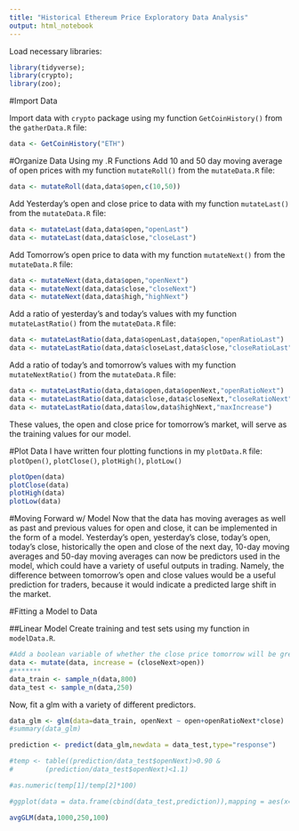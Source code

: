 ```yaml
---
title: "Historical Ethereum Price Exploratory Data Analysis"
output: html_notebook
---
```


Load necessary libraries:
```r
library(tidyverse);
library(crypto);
library(zoo);
```

#Import Data

Import data with `crypto` package using my function `GetCoinHistory()` from the `gatherData.R` file:
```r
data <- GetCoinHistory("ETH")
```

#Organize Data Using my .R Functions
Add 10 and 50 day moving average of open prices with my function `mutateRoll()` from the `mutateData.R` file:
```r
data <- mutateRoll(data,data$open,c(10,50))
```

Add Yesterday's open and close price to data with my function `mutateLast()` from the `mutateData.R` file:
```r
data <- mutateLast(data,data$open,"openLast")
data <- mutateLast(data,data$close,"closeLast")
```

Add Tomorrow's open price to data with my function `mutateNext()` from the `mutateData.R` file:
```r
data <- mutateNext(data,data$open,"openNext")
data <- mutateNext(data,data$close,"closeNext")
data <- mutateNext(data,data$high,"highNext")
```

Add a ratio of yesterday's and today's values with my function `mutateLastRatio()` from the `mutateData.R` file:
```r
data <- mutateLastRatio(data,data$openLast,data$open,"openRatioLast")
data <- mutateLastRatio(data,data$closeLast,data$close,"closeRatioLast")
```

Add a ratio of today's and tomorrow's values with my function `mutateNextRatio()` from the `mutateData.R` file:
```r
data <- mutateLastRatio(data,data$open,data$openNext,"openRatioNext")
data <- mutateLastRatio(data,data$close,data$closeNext,"closeRatioNext")
data <- mutateLastRatio(data,data$low,data$highNext,"maxIncrease")
```

These values, the open and close price for tomorrow's market, will serve as the training values for our model.

#Plot Data
I have written four plotting functions in my `plotData.R` file:
`plotOpen()`, `plotClose()`, `plotHigh()`, `plotLow()`

```r
plotOpen(data)
plotClose(data)
plotHigh(data)
plotLow(data)
```

#Moving Forward w/ Model
Now that the data has moving averages as well as past and previous values for open and close, it can be implemented in the form of a model. 
Yesterday's open, yesterday's close, today's open, today's close, historically the open and close of the next day, 10-day moving averages and 50-day moving averages can now be predictors used in the model, which could have a variety of useful outputs in trading. Namely, the difference between tomorrow's open and close values would be a useful prediction for traders, because it would indicate a predicted large shift in the market.

#Fitting a Model to Data

##Linear Model
Create training and test sets using my function in `modelData.R`.
```r
#Add a boolean variable of whether the close price tomorrow will be greater than today's open.
data <- mutate(data, increase = (closeNext>open))
#*******
data_train <- sample_n(data,800)
data_test <- sample_n(data,250)
```

Now, fit a glm with a variety of different predictors.
```r
data_glm <- glm(data=data_train, openNext ~ open+openRatioNext*close)
#summary(data_glm)

prediction <- predict(data_glm,newdata = data_test,type="response")

#temp <- table((prediction/data_test$openNext)>0.90 & 
#        (prediction/data_test$openNext)<1.1)

#as.numeric(temp[1]/temp[2]*100)

#ggplot(data = data.frame(cbind(data_test,prediction)),mapping = aes(x=prediction,y=highNext)) + geom_point() + geom_smooth()

avgGLM(data,1000,250,100)
```
























